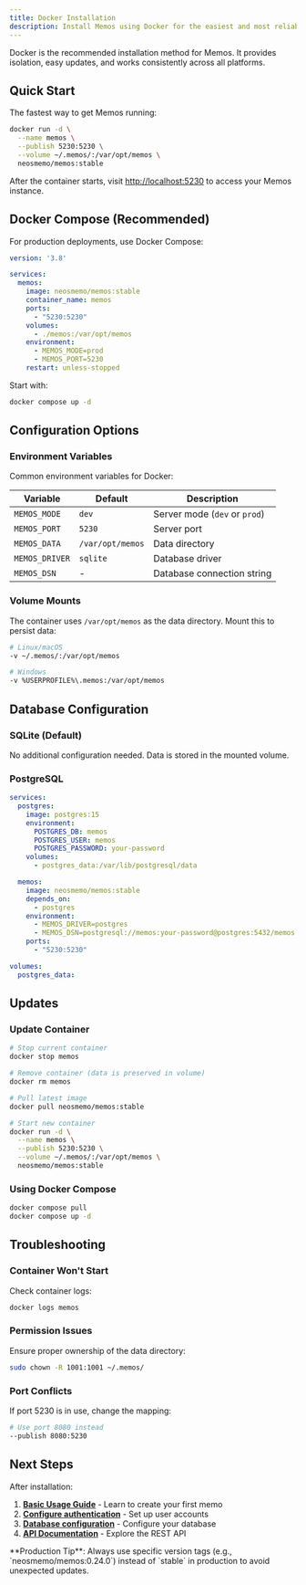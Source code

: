 ```yaml
---
title: Docker Installation
description: Install Memos using Docker for the easiest and most reliable setup experience.
---
```


Docker is the recommended installation method for Memos. It provides isolation, easy updates, and works consistently across all platforms.

## Quick Start

The fastest way to get Memos running:

```bash
docker run -d \
  --name memos \
  --publish 5230:5230 \
  --volume ~/.memos/:/var/opt/memos \
  neosmemo/memos:stable
```

After the container starts, visit [http://localhost:5230](http://localhost:5230) to access your Memos instance.

## Docker Compose (Recommended)

For production deployments, use Docker Compose:

```yaml title="docker-compose.yml"
version: '3.8'

services:
  memos:
    image: neosmemo/memos:stable
    container_name: memos
    ports:
      - "5230:5230"
    volumes:
      - ./memos:/var/opt/memos
    environment:
      - MEMOS_MODE=prod
      - MEMOS_PORT=5230
    restart: unless-stopped
```

Start with:

```bash
docker compose up -d
```

## Configuration Options

### Environment Variables

Common environment variables for Docker:

| Variable | Default | Description |
|----------|---------|-------------|
| `MEMOS_MODE` | `dev` | Server mode (`dev` or `prod`) |
| `MEMOS_PORT` | `5230` | Server port |
| `MEMOS_DATA` | `/var/opt/memos` | Data directory |
| `MEMOS_DRIVER` | `sqlite` | Database driver |
| `MEMOS_DSN` | - | Database connection string |

### Volume Mounts

The container uses `/var/opt/memos` as the data directory. Mount this to persist data:

```bash
# Linux/macOS
-v ~/.memos/:/var/opt/memos

# Windows
-v %USERPROFILE%\.memos:/var/opt/memos
```

## Database Configuration

### SQLite (Default)

No additional configuration needed. Data is stored in the mounted volume.

### PostgreSQL

```yaml
services:
  postgres:
    image: postgres:15
    environment:
      POSTGRES_DB: memos
      POSTGRES_USER: memos
      POSTGRES_PASSWORD: your-password
    volumes:
      - postgres_data:/var/lib/postgresql/data

  memos:
    image: neosmemo/memos:stable
    depends_on:
      - postgres
    environment:
      - MEMOS_DRIVER=postgres
      - MEMOS_DSN=postgresql://memos:your-password@postgres:5432/memos
    ports:
      - "5230:5230"

volumes:
  postgres_data:
```

## Updates

### Update Container

```bash
# Stop current container
docker stop memos

# Remove container (data is preserved in volume)
docker rm memos

# Pull latest image
docker pull neosmemo/memos:stable

# Start new container
docker run -d \
  --name memos \
  --publish 5230:5230 \
  --volume ~/.memos/:/var/opt/memos \
  neosmemo/memos:stable
```

### Using Docker Compose

```bash
docker compose pull
docker compose up -d
```

## Troubleshooting

### Container Won't Start

Check container logs:

```bash
docker logs memos
```

### Permission Issues

Ensure proper ownership of the data directory:

```bash
sudo chown -R 1001:1001 ~/.memos/
```

### Port Conflicts

If port 5230 is in use, change the mapping:

```bash
# Use port 8080 instead
--publish 8080:5230
```

## Next Steps

After installation:

1. **[Basic Usage Guide](/docs/guides/getting-started)** - Learn to create your first memo
2. **[Configure authentication](/docs/configuration/authentication)** - Set up user accounts
3. **[Database configuration](/docs/configuration/database)** - Configure your database
4. **[API Documentation](https://memos.apidocumentation.com)** - Explore the REST API

<Callout type="info">
**Production Tip**: Always use specific version tags (e.g., `neosmemo/memos:0.24.0`) instead of `stable` in production to avoid unexpected updates.
</Callout>